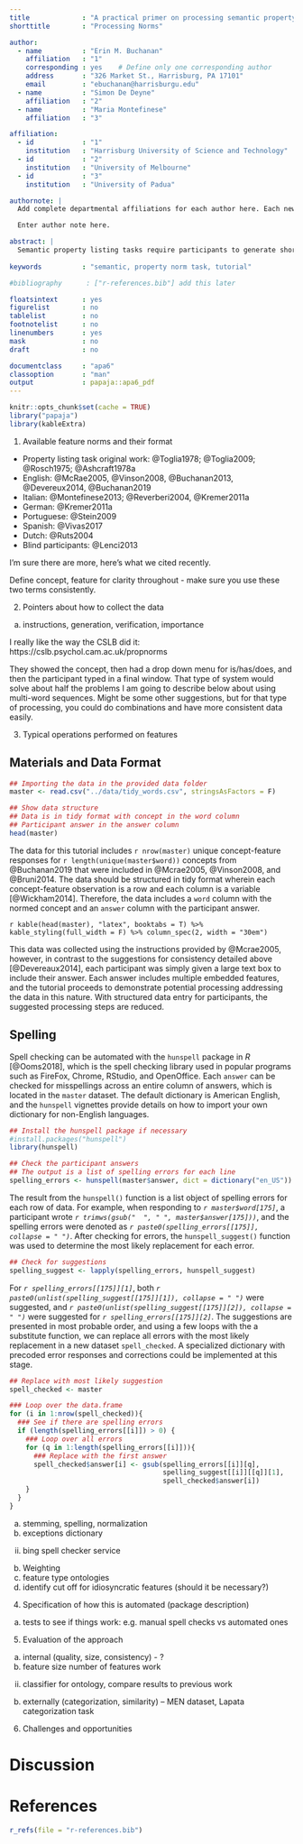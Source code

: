 ```yaml
---
title             : "A practical primer on processing semantic property norm data"
shorttitle        : "Processing Norms"

author: 
  - name          : "Erin M. Buchanan"
    affiliation   : "1"
    corresponding : yes    # Define only one corresponding author
    address       : "326 Market St., Harrisburg, PA 17101"
    email         : "ebuchanan@harrisburgu.edu"
  - name          : "Simon De Deyne"
    affiliation   : "2"
  - name          : "Maria Montefinese"
    affiliation   : "3"    

affiliation:
  - id            : "1"
    institution   : "Harrisburg University of Science and Technology"
  - id            : "2"
    institution   : "University of Melbourne"
  - id            : "3"
    institution   : "University of Padua"

authornote: |
  Add complete departmental affiliations for each author here. Each new line herein must be indented, like this line.

  Enter author note here.

abstract: |
  Semantic property listing tasks require participants to generate short propositions (e.g., \<barks\>, \<has fur\>) for a specific concept (e.g., dog). This task is the cornerstone of the creation of semantic property norms which are essential for modelling, stimuli creation, and understanding similarity between concepts. However, despite the wide applicability of semantic property norms for a large variety of concepts across different groups of people, the methodological aspects of the property listing task have received less attention, even though the procedure and processing of the data can substantially affect the nature and quality of the measures derived from them. The goal of this paper is to provide a practical primer on how to collect and process semantic property norms. We will discuss the key methods to elicit semantic properties and compare different methods to derive meaningful representations from them.  This will cover the role of instructions and test context, property pre-processing (e.g., lemmatization), property weighting, and relationship encoding using ontologies. With these choices in mind, we propose and demonstrate a processing pipeline that transparently documents these steps resulting in improved comparability across different studies. The impact of these choices will be demonstrated using intrinsic (e.g. reliability, number of properties) and extrinsic measures (e.g., categorization, semantic similarity, lexical processing). Example data and the impact of choice decisions will be provided. This practical primer will offer potential solutions to several longstanding problems and allow researchers to develop new property listing norms overcoming the constraints of previous studies.
  
keywords          : "semantic, property norm task, tutorial"

#bibliography      : ["r-references.bib"] add this later

floatsintext      : yes
figurelist        : no
tablelist         : no
footnotelist      : no
linenumbers       : yes
mask              : no
draft             : no

documentclass     : "apa6"
classoption       : "man"
output            : papaja::apa6_pdf
---
```


```r
knitr::opts_chunk$set(cache = TRUE)
library("papaja")
library(kableExtra)
```

1.	Available feature norms and their format

- Property listing task original work: @Toglia1978; @Toglia2009; @Rosch1975; @Ashcraft1978a 
- English: @McRae2005, @Vinson2008, @Buchanan2013, @Devereux2014, @Buchanan2019
- Italian: @Montefinese2013; @Reverberi2004, @Kremer2011a
- German: @Kremer2011a
- Portuguese: @Stein2009
- Spanish: @Vivas2017
- Dutch: @Ruts2004
- Blind participants: @Lenci2013

I'm sure there are more, here's what we cited recently.

Define concept, feature for clarity throughout - make sure you use these two terms consistently. 

2.	Pointers about how to collect the data
a.	instructions, generation, verification, importance

I really like the way the CSLB did it: https://cslb.psychol.cam.ac.uk/propnorms

They showed the concept, then had a drop down menu for is/has/does, and then the participant typed in a final window. That type of system would solve about half the problems I am going to describe below about using multi-word sequences. Might be some other suggestions, but for that type of processing, you could do combinations and have more consistent data easily. 

3.	Typical operations performed on features

## Materials and Data Format

```r

## Importing the data in the provided data folder
master <- read.csv("../data/tidy_words.csv", stringsAsFactors = F)

## Show data structure
## Data is in tidy format with concept in the word column
## Participant answer in the answer column
head(master)
```

The data for this tutorial includes `r nrow(master)` unique concept-feature responses for `r length(unique(master$word))` concepts from @Buchanan2019 that were included in @Mcrae2005, @Vinson2008, and @Bruni2014. The data should be structured in tidy format wherein each concept-feature observation is a row and each column is a variable [@Wickham2014]. Therefore, the data includes a `word` column with the normed concept and an `answer` column with the participant answer. 

`r kable(head(master), "latex", booktabs = T) %>% kable_styling(full_width = F) %>% column_spec(2, width = "30em")`

This data was collected using the instructions provided by @Mcrae2005, however, in contrast to the suggestions for consistency detailed above [@Devereaux2014], each participant was simply given a large text box to include their answer. Each answer includes multiple embedded features, and the tutorial proceeds to demonstrate potential processing addressing the data in this nature. With structured data entry for participants, the suggested processing steps are reduced. 

## Spelling 

Spell checking can be automated with the `hunspell` package in *R* [@Ooms2018], which is the spell checking library used in popular programs such as FireFox, Chrome, RStudio, and OpenOffice. Each `answer` can be checked for misspellings across an entire column of answers, which is located in the `master` dataset. The default dictionary is American English, and the `hunspell` vignettes provide details on how to import your own dictionary for non-English languages.   

```r
## Install the hunspell package if necessary
#install.packages("hunspell")
library(hunspell)

## Check the participant answers
## The output is a list of spelling errors for each line
spelling_errors <- hunspell(master$answer, dict = dictionary("en_US"))
```

The result from the `hunspell()` function is a list object of spelling errors for each row of data. For example, when responding to *`r master$word[175]`*, a participant wrote *`r trimws(gsub("  ", " ", master$answer[175]))`*, and the spelling errors were denoted as *`r paste0(spelling_errors[[175]], collapse = " ")`*. After checking for errors, the `hunspell_suggest()` function was used to determine the most likely replacement for each error. 

```r
## Check for suggestions
spelling_suggest <- lapply(spelling_errors, hunspell_suggest)
```

For *`r spelling_errors[[175]][1]`*, both *`r paste0(unlist(spelling_suggest[[175]][1]), collapse = " ")`* were suggested, and *`r paste0(unlist(spelling_suggest[[175]][2]), collapse = " ")`* were suggested for *`r spelling_errors[[175]][2]`*. The suggestions are presented in most probable order, and using a few loops with the a substitute function, we can replace all errors with the most likely replacement in a new dataset `spell_checked`. A specialized dictionary with precoded error responses and corrections could be implemented at this stage. 

```r
## Replace with most likely suggestion
spell_checked <- master

### Loop over the data.frame
for (i in 1:nrow(spell_checked)){
  ### See if there are spelling errors
  if (length(spelling_errors[[i]]) > 0) {
    ### Loop over all errors
    for (q in 1:length(spelling_errors[[i]])){
      ### Replace with the first answer
      spell_checked$answer[i] <- gsub(spelling_errors[[i]][q], 
                                      spelling_suggest[[i]][[q]][1],
                                      spell_checked$answer[i])
    }
  }
}
```


a.	stemming, spelling, normalization
i.	exceptions dictionary 
ii.	bing spell checker service
b.	Weighting 
c.	feature type ontologies
d.	identify cut off for idiosyncratic features (should it be necessary?) 
4.	Specification of how this is automated (package description)
a.	tests to see if things work: e.g. manual spell checks vs automated ones
5.	Evaluation of the approach
a.	internal (quality, size, consistency) - ? 
i.	feature size number of features work 
ii.	classifier for ontology, compare results to previous work 
b.	externally (categorization, similarity) – MEN dataset, Lapata categorization task 
6.	Challenges and opportunities


# Discussion


\newpage

# References
```r
r_refs(file = "r-references.bib")
```

\begingroup
\setlength{\parindent}{-0.5in}
\setlength{\leftskip}{0.5in}

<div id = "refs"></div>
\endgroup
